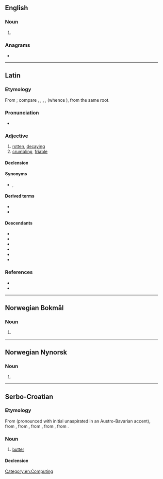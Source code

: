 {{also|Puter|putër|'puter}}
==English==

===Noun===
{{en-noun}}

# {{alternative form of|en|'puter}}

===Anagrams===
* {{anagrams|en|a=eprtu|Putre|erupt|reput|upter}}

[[Category:en:Computing]]

----

==Latin==

===Etymology===
{{root|la|ine-pro|*puH-}}
From {{der|la|ine-pro|*puH-}}; compare {{cog|sa|पूयति|tr=pū́yati||stinks, rots}}, {{cog|grc|πῦον||discharge from a sore}}, {{m|grc|πύθω||to rot}}, {{cog|got|𐍆𐌿𐌻𐍃||foul}}, {{cog|ang|fūl||foul}} (whence {{cog|en|foul}}), from the same root.

===Pronunciation===
* {{la-IPA|puter}}

===Adjective===
{{la-adj|puter<3+>}}

# [[rotten]], [[decaying]]
# [[crumbling]], [[friable]]

====Declension====
{{la-adecl|puter<3+>}}

====Synonyms====
* {{sense|rotten}} {{l|la|pūtidus}}, {{l|la|putridus}}

====Derived terms====
* {{l|la|putreō}}
* {{l|la|putrefaciō}}

====Descendants====
* {{desc|gl|podre}}
* {{desc|it|putre}}
* {{desc|kea|podri}}
* {{desc|pap|putrí}}
* {{desc|pt|podre}}
* {{desc|es|podre}}

===References===
* {{R:L&S}}
* {{R:Elementary Lewis}}

----

==Norwegian Bokmål==

===Noun===
{{head|nb|noun form|g=m|g2=f}}

# {{inflection of|nb|pute||indefinite|p}}

----

==Norwegian Nynorsk==

===Noun===
{{head|nn|noun form|g=f}}

# {{inflection of|nn|pute||indefinite|p}}

----

==Serbo-Croatian==

===Etymology===
From {{bor|sh|de|Butter}} (pronounced with initial unaspirated {{IPAchar|[p]}} in an Austro-Bavarian accent), from {{der|sh|gmh|buter}}, from {{der|sh|goh|butira}}, from {{der|sh|gmw-pro|*buterā}}, from {{der|sh|la|būtȳrum}}, from {{der|sh|grc|βούτῡρον}}.

===Noun===
{{sh-noun|g=m|head=pȕter}}

# [[butter]]

====Declension====
{{sh-decl-noun
|puter|[[putri]], [[puteri]]
|[[putra]], [[putera]]|putara
|[[putru]], [[puteru]]|[[putrima]], [[puterima]]
|puter|[[putre]], [[putere]]
|[[putre]], [[putere]]|[[putri]], [[puteri]]
|[[putru]], [[puteru]]|[[putrima]], [[puterima]]
|[[putrom]], [[puterom]]|[[putrima]], [[puterima]]
}}

{{c|sh|Fats and oils}}
